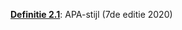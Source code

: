 \providecommand{\Pageref}[1]{\hfill p.\pageref{#1}}
 [**Definitie 2.1**](bronnen.qmd#definition-apa): APA-stijl (7de editie 2020)\Pageref{definition-apa}

